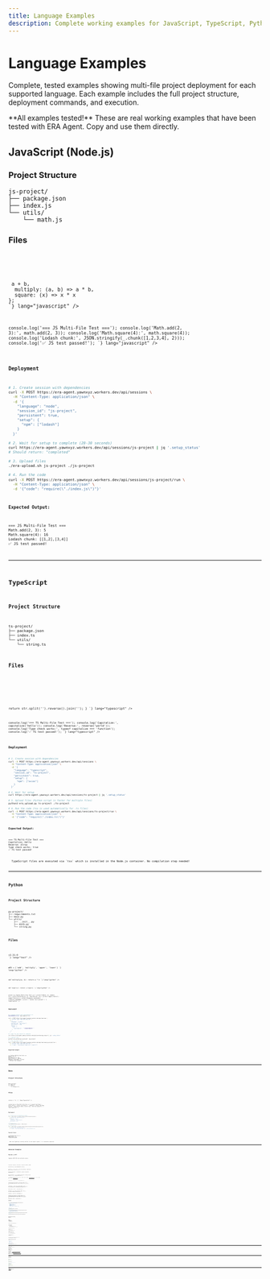 ```yaml
---
title: Language Examples
description: Complete working examples for JavaScript, TypeScript, Python, and Deno projects
---
```



# Language Examples

Complete, tested examples showing multi-file project deployment for each supported language. Each example includes the full project structure, deployment commands, and execution.

<Aside type="tip">
  **All examples tested!** These are real working examples that have been tested with ERA Agent. Copy and use them directly.
</Aside>

## JavaScript (Node.js)

### Project Structure

```
js-project/
├── package.json
├── index.js
└── utils/
    └── math.js
```

### Files

<Tabs>
<TabItem label="package.json">
<Code code={`{
  "name": "js-test",
  "version": "1.0.0",
  "dependencies": {
    "lodash": "^4.17.21"
  }
}
`} lang="json" />
</TabItem>

<TabItem label="utils/math.js">
<Code code={`module.exports = {
  add: (a, b) => a + b,
  multiply: (a, b) => a * b,
  square: (x) => x * x
};
`} lang="javascript" />
</TabItem>

<TabItem label="index.js">
<Code code={`const _ = require('lodash');
const math = require('./utils/math');

console.log('=== JS Multi-File Test ===');
console.log('Math.add(2, 3):', math.add(2, 3));
console.log('Math.square(4):', math.square(4));
console.log('Lodash chunk:', JSON.stringify(_.chunk([1,2,3,4], 2)));
console.log('✅ JS test passed!');
`} lang="javascript" />
</TabItem>
</Tabs>

### Deployment

```bash
# 1. Create session with dependencies
curl -X POST https://era-agent.yawnxyz.workers.dev/api/sessions \
  -H "Content-Type: application/json" \
  -d '{
    "language": "node",
    "session_id": "js-project",
    "persistent": true,
    "setup": {
      "npm": ["lodash"]
    }
  }'

# 2. Wait for setup to complete (20-30 seconds)
curl https://era-agent.yawnxyz.workers.dev/api/sessions/js-project | jq '.setup_status'
# Should return: "completed"

# 3. Upload files
./era-upload.sh js-project ./js-project

# 4. Run the code
curl -X POST https://era-agent.yawnxyz.workers.dev/api/sessions/js-project/run \
  -H "Content-Type: application/json" \
  -d '{"code": "require(\"./index.js\")"}'
```

**Expected Output:**
```
=== JS Multi-File Test ===
Math.add(2, 3): 5
Math.square(4): 16
Lodash chunk: [[1,2],[3,4]]
✅ JS test passed!
```

---

## TypeScript

### Project Structure

```
ts-project/
├── package.json
├── index.ts
└── utils/
    └── string.ts
```

### Files

<Tabs>
<TabItem label="package.json">
<Code code={`{
  "name": "ts-test",
  "version": "1.0.0",
  "dependencies": {
    "axios": "^1.6.0"
  }
}
`} lang="json" />
</TabItem>

<TabItem label="utils/string.ts">
<Code code={`export function capitalize(str: string): string {
  return str.charAt(0).toUpperCase() + str.slice(1);
}

  return str.split('').reverse().join('');
}
`} lang="typescript" />
</TabItem>

<TabItem label="index.ts">
<Code code={`import { capitalize, reverse } from './utils/string';

console.log('=== TS Multi-File Test ===');
console.log('Capitalize:', capitalize('hello'));
console.log('Reverse:', reverse('world'));
console.log('Type check works:', typeof capitalize === 'function');
console.log('✅ TS test passed!');
`} lang="typescript" />
</TabItem>
</Tabs>

### Deployment

```bash
# 1. Create session with dependencies
curl -X POST https://era-agent.yawnxyz.workers.dev/api/sessions \
  -H "Content-Type: application/json" \
  -d '{
    "language": "typescript",
    "session_id": "ts-project",
    "persistent": true,
    "setup": {
      "npm": ["axios"]
    }
  }'

# 2. Wait for setup
curl https://era-agent.yawnxyz.workers.dev/api/sessions/ts-project | jq '.setup_status'

# 3. Upload files (Python script is faster for multiple files)
python3 era_upload.py ts-project ./ts-project

# 4. Run the code (tsx is used automatically for .ts files)
curl -X POST https://era-agent.yawnxyz.workers.dev/api/sessions/ts-project/run \
  -H "Content-Type: application/json" \
  -d '{"code": "require(\"./index.ts\")"}'
```

**Expected Output:**
```
=== TS Multi-File Test ===
Capitalize: Hello
Reverse: dlrow
Type check works: true
✅ TS test passed!
```

<Aside type="note">
  TypeScript files are executed via `tsx` which is installed in the Node.js container. No compilation step needed!
</Aside>

---

## Python

### Project Structure

```
py-project/
├── requirements.txt
├── main.py
└── utils/
    ├── __init__.py
    ├── math.py
    └── string.py
```

### Files

<Tabs>
<TabItem label="requirements.txt">
<Code code={`requests>=2.31.0
`} lang="text" />
</TabItem>

<TabItem label="utils/__init__.py">
<Code code={`from .math import add, multiply
from .string import upper, lower

__all__ = ['add', 'multiply', 'upper', 'lower']
`} lang="python" />
</TabItem>

<TabItem label="utils/math.py">
<Code code={`def add(a, b):
    return a + b

def multiply(a, b):
    return a * b
`} lang="python" />
</TabItem>

<TabItem label="utils/string.py">
<Code code={`def upper(s):
    return s.upper()

def lower(s):
    return s.lower()
`} lang="python" />
</TabItem>

<TabItem label="main.py">
<Code code={`from utils import add, multiply, upper, lower

print('=== Python Multi-File Test ===')
print(f'Add(2, 3): {add(2, 3)}')
print(f'Multiply(4, 5): {multiply(4, 5)}')
print(f'Upper("hello"): {upper("hello")}')
print(f'Requests available: {requests.__version__}')
print('✅ Python test passed!')
`} lang="python" />
</TabItem>
</Tabs>

### Deployment

```bash
# 1. Create session with requirements.txt
REQUIREMENTS=$(cat requirements.txt)

curl -X POST https://era-agent.yawnxyz.workers.dev/api/sessions \
  -H "Content-Type: application/json" \
  -d '{
    "language": "python",
    "session_id": "py-project",
    "persistent": true,
    "setup": {
      "pip": {
        "requirements": "'"$REQUIREMENTS"'"
      }
    }
  }'

# 2. Wait for pip install to complete
curl https://era-agent.yawnxyz.workers.dev/api/sessions/py-project | jq '.setup_status'

# 3. Upload files
python3 era_upload.py py-project ./py-project

# 4. Run the main script
curl -X POST https://era-agent.yawnxyz.workers.dev/api/sessions/py-project/run \
  -H "Content-Type: application/json" \
  -d '{"code": "exec(open(\"main.py\").read())"}'
```

**Expected Output:**
```
=== Python Multi-File Test ===
Add(2, 3): 5
Multiply(4, 5): 20
Upper("hello"): HELLO
Requests available: 2.31.0
✅ Python test passed!
```

---

## Deno

### Project Structure

```
deno-project/
├── main.ts
└── utils/
    └── helpers.ts
```

### Files

<Tabs>
<TabItem label="utils/helpers.ts">
<Code code={`export function greet(name: string): string {
  return \`Hello, \${name}!\`;
}

  return n * 2;
}
`} lang="typescript" />
</TabItem>

<TabItem label="main.ts">
<Code code={`import { greet, double } from './utils/helpers.ts';

console.log('=== Deno Multi-File Test ===');
console.log('Greet:', greet('Deno'));
console.log('Double 5:', double(5));
console.log('Deno version:', Deno.version.deno);
console.log('✅ Deno test passed!');
`} lang="typescript" />
</TabItem>
</Tabs>

### Deployment

```bash
# 1. Create session (no dependencies needed)
curl -X POST https://era-agent.yawnxyz.workers.dev/api/sessions \
  -H "Content-Type: application/json" \
  -d '{
    "language": "deno",
    "session_id": "deno-project",
    "persistent": true
  }'

# 2. Upload files
./era-upload.sh deno-project ./deno-project

# 3. Run with Deno
curl -X POST https://era-agent.yawnxyz.workers.dev/api/sessions/deno-project/run \
  -H "Content-Type: application/json" \
  -d '{"code": "/usr/local/bin/deno run --allow-read main.ts"}'
```

**Expected Output:**
```
=== Deno Multi-File Test ===
Greet: Hello, Deno!
Double 5: 10
Deno version: 1.40.0
✅ Deno test passed!
```

<Aside type="note">
  Deno uses TypeScript natively and has its own import syntax (`.ts` extensions required).
</Aside>

---

## Advanced Examples

### Express.js API

Complete REST API with multiple routes:

<Tabs>
<TabItem label="package.json">
<Code code={`{
  "name": "express-api",
  "version": "1.0.0",
  "dependencies": {
    "express": "^4.18.0",
    "body-parser": "^1.20.0",
    "cors": "^2.8.5"
  }
}
`} lang="json" />
</TabItem>

<TabItem label="server.js">
<Code code={`const express = require('express');
const bodyParser = require('body-parser');
const cors = require('cors');
const usersRouter = require('./routes/users');
const postsRouter = require('./routes/posts');

const app = express();
const port = process.env.PORT || 3000;

app.use(cors());
app.use(bodyParser.json());

app.get('/', (req, res) => {
  res.json({ message: 'ERA Express API', version: '1.0.0' });
});

app.use('/api/users', usersRouter);
app.use('/api/posts', postsRouter);

app.listen(port, () => {
  console.log(\`Server running on port \${port}\`);
});
`} lang="javascript" />
</TabItem>

<TabItem label="routes/users.js">
<Code code={`const express = require('express');
const router = express.Router();

// In-memory store
const users = [
  { id: 1, name: 'Alice', email: 'alice@example.com' },
  { id: 2, name: 'Bob', email: 'bob@example.com' }
];

router.get('/', (req, res) => {
  res.json(users);
});

router.get('/:id', (req, res) => {
  const user = users.find(u => u.id === parseInt(req.params.id));
  if (!user) return res.status(404).json({ error: 'User not found' });
  res.json(user);
});

router.post('/', (req, res) => {
  const newUser = {
    id: users.length + 1,
    name: req.body.name,
    email: req.body.email
  };
  users.push(newUser);
  res.status(201).json(newUser);
});

module.exports = router;
`} lang="javascript" />
</TabItem>

<TabItem label="routes/posts.js">
<Code code={`const express = require('express');
const router = express.Router();

const posts = [
  { id: 1, title: 'First Post', author: 'Alice' },
  { id: 2, title: 'Second Post', author: 'Bob' }
];

router.get('/', (req, res) => {
  res.json(posts);
});

router.get('/:id', (req, res) => {
  const post = posts.find(p => p.id === parseInt(req.params.id));
  if (!post) return res.status(404).json({ error: 'Post not found' });
  res.json(post);
});

module.exports = router;
`} lang="javascript" />
</TabItem>
</Tabs>

**Deployment:**
```bash
# Create with dependencies
curl -X POST https://era-agent.yawnxyz.workers.dev/api/sessions \
  -H "Content-Type: application/json" \
  -d '{
    "language": "node",
    "session_id": "express-api",
    "persistent": true,
    "allowPublicAccess": true,
    "setup": {
      "npm": ["express", "body-parser", "cors"]
    }
  }'

# Upload project
./era-upload.sh express-api ./express-api

# Store server code
curl -X PUT https://era-agent.yawnxyz.workers.dev/api/sessions/express-api/code \
  -H "Content-Type: application/json" \
  -d '{"code": "require(\"./server.js\")"}'

# Get public URL
curl https://era-agent.yawnxyz.workers.dev/api/sessions/express-api/host?port=3000

# Access API
curl https://era-agent.yawnxyz.workers.dev/proxy/express-api/3000/api/users
```

### Python Data Processing Pipeline

<Tabs>
<TabItem label="requirements.txt">
<Code code={`pandas>=2.0.0
numpy>=1.24.0
requests>=2.31.0
`} lang="text" />
</TabItem>

<TabItem label="pipeline.py">
<Code code={`import pandas as pd
from processors.cleaner import clean_data
from processors.analyzer import analyze_data
from utils.logger import log

def main():
    log("Starting data pipeline...")

    # Generate sample data
    data = pd.DataFrame({
        'id': range(1, 101),
        'value': np.random.randint(1, 100, 100),
        'category': np.random.choice(['A', 'B', 'C'], 100)
    })

    log(f"Generated {len(data)} records")

    # Clean data
    cleaned = clean_data(data)
    log(f"Cleaned: {len(cleaned)} records")

    # Analyze
    results = analyze_data(cleaned)
    log(f"Analysis complete: {results}")

    print("✅ Pipeline completed successfully!")

if __name__ == "__main__":
    main()
`} lang="python" />
</TabItem>

<TabItem label="processors/cleaner.py">
<Code code={`import pandas as pd

def clean_data(df):
    """Remove duplicates and null values."""
    return df.dropna().drop_duplicates()
`} lang="python" />
</TabItem>

<TabItem label="processors/analyzer.py">
<Code code={`def analyze_data(df):
    """Compute basic statistics."""
    return {
        'count': len(df),
        'mean_value': df['value'].mean(),
        'categories': df['category'].value_counts().to_dict()
    }
`} lang="python" />
</TabItem>

<TabItem label="utils/logger.py">
<Code code={`from datetime import datetime

def log(message):
    timestamp = datetime.now().strftime("%Y-%m-%d %H:%M:%S")
    print(f"[{timestamp}] {message}")
`} lang="python" />
</TabItem>
</Tabs>

**Deployment:**
```bash
# Create with data science packages
REQUIREMENTS=$(cat requirements.txt)

curl -X POST https://era-agent.yawnxyz.workers.dev/api/sessions \
  -H "Content-Type: application/json" \
  -d '{
    "language": "python",
    "session_id": "data-pipeline",
    "persistent": true,
    "setup": {
      "pip": {
        "requirements": "'"$REQUIREMENTS"'"
      }
    }
  }'

# Upload project
python3 era_upload.py data-pipeline ./data-pipeline

# Run pipeline
curl -X POST https://era-agent.yawnxyz.workers.dev/api/sessions/data-pipeline/run \
  -H "Content-Type: application/json" \
  -d '{"code": "exec(open(\"pipeline.py\").read())"}'
```

---

## Testing Your Project

Use these test scripts to validate your deployment:

### Quick Test Script

<Code code={`#!/bin/bash
# test-project.sh
SESSION_ID="$1"
ENTRY_POINT="$2"

echo "Testing session: $SESSION_ID"

# Check files
echo "Files uploaded:"
curl -s "https://era-agent.yawnxyz.workers.dev/api/sessions/$SESSION_ID/files" | jq '.files[].path'

# Run code
echo "Running code..."
curl -s -X POST "https://era-agent.yawnxyz.workers.dev/api/sessions/$SESSION_ID/run" \\
  -H "Content-Type: application/json" \\
  -d "{\"code\": \"$ENTRY_POINT\"}" | jq '.'
`} lang="bash" title="test-project.sh" />

**Usage:**
```bash
chmod +x test-project.sh
./test-project.sh my-project "require('./index.js')"
```

---

## Common Patterns

### Importing Local Modules

**JavaScript/TypeScript:**
```javascript
// Relative imports work as expected
const utils = require('./utils/helpers');
import { func } from './lib/module';
```

**Python:**
```python
# Package imports work as expected
from utils import helper
from .local_module import function
```

**Deno:**
```typescript
// Must include .ts extension
import { func } from './utils/helpers.ts';
```

### Working with Data Files

```javascript
// JavaScript
const fs = require('fs');
const data = JSON.parse(fs.readFileSync('./data/config.json', 'utf8'));
```

```python
# Python
import json
with open('data/config.json') as f:
    data = json.load(f)
```

### Environment Variables

```javascript
// Access ERA environment variables
const sessionId = process.env.ERA_SESSION_ID;
const language = process.env.ERA_LANGUAGE;
```

```python
# Python
import os
session_id = os.getenv('ERA_SESSION_ID')
language = os.getenv('ERA_LANGUAGE')
```

---

## Next Steps

- See [Multi-File Projects](/docs/guides/multi-file-projects) for complete deployment workflows
- Learn about [Code Management](/docs/guides/code-management) for updating code
- Check [Callbacks & Webhooks](/docs/guides/callbacks-webhooks) for making projects accessible via URLs
